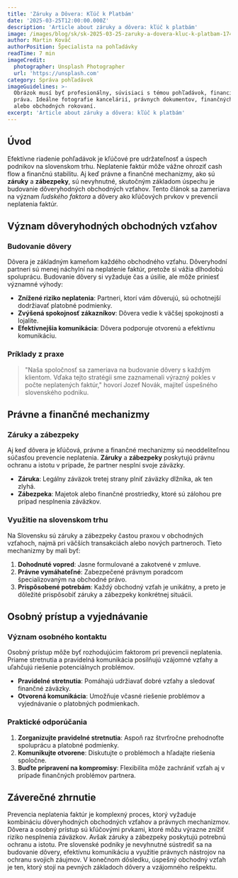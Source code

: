 ```yaml
---
title: 'Záruky a Dôvera: Kľúč k Platbám'
date: '2025-03-25T12:00:00.000Z'
description: 'Article about záruky a dôvera: kľúč k platbám'
image: /images/blog/sk/sk-2025-03-25-zaruky-a-dovera-kluc-k-platbam-1743103065019.jpg
author: Martin Kováč
authorPosition: Špecialista na pohľadávky
readTime: 7 min
imageCredit:
  photographer: Unsplash Photographer
  url: 'https://unsplash.com'
category: Správa pohľadávok
imageGuidelines: >-
  Obrázok musí byť profesionálny, súvisiaci s témou pohľadávok, financií alebo
  práva. Ideálne fotografie kancelárií, právnych dokumentov, finančných grafov
  alebo obchodných rokovaní.
excerpt: 'Article about záruky a dôvera: kľúč k platbám'
---
```

## Úvod

Efektívne riadenie pohľadávok je kľúčové pre udržateľnosť a úspech podnikov na slovenskom trhu. Neplatenie faktúr môže vážne ohroziť cash flow a finančnú stabilitu. Aj keď právne a finančné mechanizmy, ako sú **záruky** a **zábezpeky**, sú nevyhnutné, skutočným základom úspechu je budovanie dôveryhodných obchodných vzťahov. Tento článok sa zameriava na význam *ľudského faktora* a dôvery ako kľúčových prvkov v prevencii neplatenia faktúr.

## Význam dôveryhodných obchodných vzťahov

### Budovanie dôvery

Dôvera je základným kameňom každého obchodného vzťahu. Dôveryhodní partneri sú menej náchylní na neplatenie faktúr, pretože si vážia dlhodobú spoluprácu. Budovanie dôvery si vyžaduje čas a úsilie, ale môže priniesť významné výhody:

- **Znížené riziko neplatenia**: Partneri, ktorí vám dôverujú, sú ochotnejší dodržiavať platobné podmienky.
- **Zvýšená spokojnosť zákazníkov**: Dôvera vedie k väčšej spokojnosti a lojalite.
- **Efektívnejšia komunikácia**: Dôvera podporuje otvorenú a efektívnu komunikáciu.

### Príklady z praxe

> "Naša spoločnosť sa zameriava na budovanie dôvery s každým klientom. Vďaka tejto stratégii sme zaznamenali výrazný pokles v počte neplatených faktúr," hovorí Jozef Novák, majiteľ úspešného slovenského podniku.

## Právne a finančné mechanizmy

### Záruky a zábezpeky

Aj keď dôvera je kľúčová, právne a finančné mechanizmy sú neoddeliteľnou súčasťou prevencie neplatenia. **Záruky** a **zábezpeky** poskytujú právnu ochranu a istotu v prípade, že partner nesplní svoje záväzky.

- **Záruka**: Legálny záväzok tretej strany plniť záväzky dlžníka, ak ten zlyhá.
- **Zábezpeka**: Majetok alebo finančné prostriedky, ktoré sú zálohou pre prípad nesplnenia záväzkov.

### Využitie na slovenskom trhu

Na Slovensku sú záruky a zábezpeky častou praxou v obchodných vzťahoch, najmä pri väčších transakciách alebo nových partneroch. Tieto mechanizmy by mali byť:

1. **Dohodnuté vopred**: Jasne formulované a zakotvené v zmluve.
2. **Právne vymáhateľné**: Zabezpečené právnym poradcom špecializovaným na obchodné právo.
3. **Prispôsobené potrebám**: Každý obchodný vzťah je unikátny, a preto je dôležité prispôsobiť záruky a zábezpeky konkrétnej situácii.

## Osobný prístup a vyjednávanie

### Význam osobného kontaktu

Osobný prístup môže byť rozhodujúcim faktorom pri prevencii neplatenia. Priame stretnutia a pravidelná komunikácia posilňujú vzájomné vzťahy a uľahčujú riešenie potenciálnych problémov.

- **Pravidelné stretnutia**: Pomáhajú udržiavať dobré vzťahy a sledovať finančné záväzky.
- **Otvorená komunikácia**: Umožňuje včasné riešenie problémov a vyjednávanie o platobných podmienkach.

### Praktické odporúčania

1. **Zorganizujte pravidelné stretnutia**: Aspoň raz štvrťročne prehodnoťte spoluprácu a platobné podmienky.
2. **Komunikujte otvorene**: Diskutujte o problémoch a hľadajte riešenia spoločne.
3. **Buďte pripravení na kompromisy**: Flexibilita môže zachrániť vzťah aj v prípade finančných problémov partnera.

## Záverečné zhrnutie

Prevencia neplatenia faktúr je komplexný proces, ktorý vyžaduje kombináciu dôveryhodných obchodných vzťahov a právnych mechanizmov. Dôvera a osobný prístup sú kľúčovými prvkami, ktoré môžu výrazne znížiť riziko nesplnenia záväzkov. Avšak záruky a zábezpeky poskytujú potrebnú ochranu a istotu. Pre slovenské podniky je nevyhnutné sústrediť sa na budovanie dôvery, efektívnu komunikáciu a využitie právnych nástrojov na ochranu svojich záujmov. V konečnom dôsledku, úspešný obchodný vzťah je ten, ktorý stojí na pevných základoch dôvery a vzájomného rešpektu.
